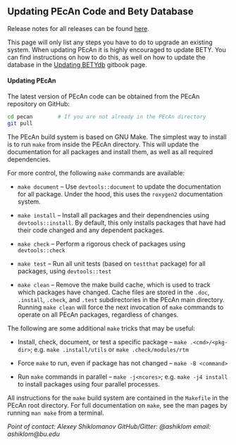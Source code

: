 ## Updating PEcAn Code and Bety Database {#updatebety}

Release notes for all releases can be found [here](https://github.com/PecanProject/pecan/releases).

This page will only list any steps you have to do to upgrade an existing system. When updating PEcAn it is highly encouraged to update BETY. You can find instructions on how to do this, as well on how to update the database in the [Updating BETYdb](https://pecan.gitbooks.io/betydb-documentation/content/updating_betydb_when_new_versions_are_released.html) gitbook page.


#### Updating PEcAn {#pecan-make}

The latest version of PEcAn code can be obtained from the PEcAn repository on GitHub:

```bash
cd pecan        # If you are not already in the PEcAn directory
git pull
```

The PEcAn build system is based on GNU Make. 
The simplest way to install is to run `make` from inside the PEcAn directory.
This will update the documentation for all packages and install them, as well as all required dependencies.

For more control, the following `make` commands are available:

* `make document` -- Use `devtools::document` to update the documentation for all package. 
Under the hood, this uses the `roxygen2` documentation system.

* `make install` -- Install all packages and their dependnencies using `devtools::install`. 
By default, this only installs packages that have had their code changed and any dependent packages.

* `make check` -- Perform a rigorous check of packages using `devtools::check`

* `make test` -- Run all unit tests (based on `testthat` package) for all packages, using `devtools::test`

* `make clean` -- Remove the make build cache, which is used to track which packages have changed.
Cache files are stored in the `.doc`, `.install`, `.check`, and `.test` subdirectories in the PEcAn main directory.
Running `make clean` will force the next invocation of `make` commands to operate on all PEcAn packages, regardless of changes.

The following are some additional `make` tricks that may be useful:

* Install, check, document, or test a specific package -- `make .<cmd>/<pkg-dir>`; e.g. `make .install/utils` or `make .check/modules/rtm`

* Force `make` to run, even if package has not changed -- `make -B <command>`

* Run `make` commands in parallel -- `make -j<ncores>`; e.g. `make -j4 install` to install packages using four parallel processes.

All instructions for the `make` build system are contained in the `Makefile` in the PEcAn root directory.
For full documentation on `make`, see the man pages by running `man make` from a terminal.

_Point of contact:
Alexey Shiklomanov
GitHub/Gitter: @ashiklom
email: ashiklom@bu.edu_
